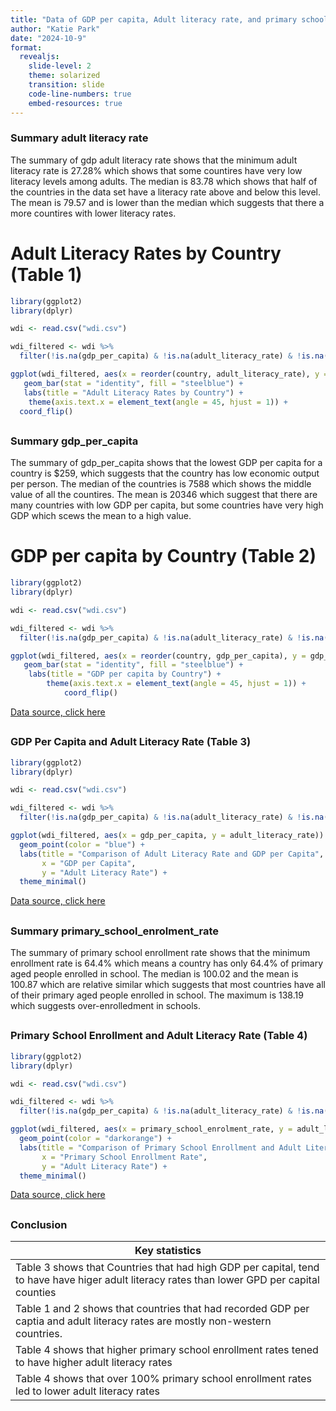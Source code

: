```yaml
---
title: "Data of GDP per capita, Adult literacy rate, and primary school enrollment rate Presentation"
author: "Katie Park"
date: "2024-10-9"
format: 
  revealjs:
    slide-level: 2
    theme: solarized
    transition: slide
    code-line-numbers: true
    embed-resources: true
---
```


### Summary adult literacy rate
The summary of gdp adult literacy rate shows that the minimum adult literacy rate is 27.28% which shows that some countires have very low literacy levels among adults. The median is 83.78 which shows that half of the countries in the data set have a literacy rate above and below this level. The mean is 79.57 and is lower than the median which suggests that there a more countires with lower literacy rates. 

# Adult Literacy Rates by Country (Table 1)
```r
library(ggplot2)
library(dplyr)

wdi <- read.csv("wdi.csv")

wdi_filtered <- wdi %>%
  filter(!is.na(gdp_per_capita) & !is.na(adult_literacy_rate) & !is.na(primary_school_enrolment_rate))

ggplot(wdi_filtered, aes(x = reorder(country, adult_literacy_rate), y = adult_literacy_rate)) +
   geom_bar(stat = "identity", fill = "steelblue") +
   labs(title = "Adult Literacy Rates by Country") +
    theme(axis.text.x = element_text(angle = 45, hjust = 1)) +
  coord_flip()
```
##
### Summary gdp_per_capita
The summary of gdp_per_capita shows that the lowest GDP per capita for a country is $259, which suggests that the country has low economic output per person. The median of the countries is 7588 which shows the middle value of all the countires. The mean is 20346 which suggest that there are many countries with low GDP per capita, but some countries have very high GDP which scews the mean to a high value.

# GDP per capita by Country (Table 2)
```r
library(ggplot2)
library(dplyr)

wdi <- read.csv("wdi.csv")

wdi_filtered <- wdi %>%
  filter(!is.na(gdp_per_capita) & !is.na(adult_literacy_rate) & !is.na(primary_school_enrolment_rate))

ggplot(wdi_filtered, aes(x = reorder(country, gdp_per_capita), y = gdp_per_capita)) +
   geom_bar(stat = "identity", fill = "steelblue") +
    labs(title = "GDP per capita by Country") +
        theme(axis.text.x = element_text(angle = 45, hjust = 1)) +
            coord_flip()
```
[Data source, click here](wdi.csv)

##
### GDP Per Capita and Adult Literacy Rate (Table 3)
```r
library(ggplot2)
library(dplyr)

wdi <- read.csv("wdi.csv")

wdi_filtered <- wdi %>%
  filter(!is.na(gdp_per_capita) & !is.na(adult_literacy_rate) & !is.na(primary_school_enrolment_rate))

ggplot(wdi_filtered, aes(x = gdp_per_capita, y = adult_literacy_rate)) +
  geom_point(color = "blue") +
  labs(title = "Comparison of Adult Literacy Rate and GDP per Capita",
       x = "GDP per Capita",
       y = "Adult Literacy Rate") +
  theme_minimal()

```
[Data source, click here](wdi.csv)

##
### Summary primary_school_enrolment_rate
The summary of primary school enrollment rate shows that the minimum enrollment rate is 64.4% which means a country has only 64.4% of primary aged people enrolled in school. The median is 100.02 and the mean is 100.87 which are relative similar which suggests that most countries have all of their primary aged people enrolled in school. The maximum is 138.19 which suggests over-enrolledment in schools.  

##
### Primary School Enrollment and Adult Literacy Rate  (Table 4)
```r
library(ggplot2)
library(dplyr)

wdi <- read.csv("wdi.csv")

wdi_filtered <- wdi %>%
  filter(!is.na(gdp_per_capita) & !is.na(adult_literacy_rate) & !is.na(primary_school_enrolment_rate))

ggplot(wdi_filtered, aes(x = primary_school_enrolment_rate, y = adult_literacy_rate)) +
  geom_point(color = "darkorange") +
  labs(title = "Comparison of Primary School Enrollment and Adult Literacy Rate",
       x = "Primary School Enrollment Rate",
       y = "Adult Literacy Rate") +
  theme_minimal()

```
[Data source, click here](wdi.csv)

##
### Conclusion

| Key statistics|
|----------|
| Table 3 shows that Countries that had high GDP per capital, tend to have have higer adult literacy rates than lower GPD per capital counties|
|Table 1 and 2 shows that countries that had recorded GDP per captia and adult literacy rates are mostly non-western countries.|
|Table 4 shows that higher primary school enrollment rates tened to have higher adult literacy rates|
|Table 4 shows that over 100% primary school enrollment rates led to lower adult literacy rates|
